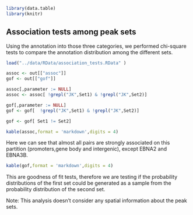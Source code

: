 

```r

library(data.table)
library(knitr)

```

## Association tests among peak sets


Using the annotation into those three categories, we performed
chi-square tests to compare the annotation distribution among the
different sets.

```r

load("../data/RData/association_tests.RData" )

assoc <- out[["assoc"]]
gof <- out[["gof"]]

assoc[,parameter := NULL]
assoc <- assoc[ !grepl("JK",Set1) & !grepl("JK",Set2)]

gof[,parameter := NULL]
gof <- gof[  !grepl("JK",Set1) & !grepl("JK",Set2)]

gof <- gof[ Set1 != Set2]

```

```r

kable(assoc,format = 'markdown',digits = 4)

```

Here we can see that almost all pairs are strongly associated on this
partition (promoters,gene body and intergenic), except EBNA2 and
EBNA3B.


```r

kable(gof,format = 'markdown',digits = 4)

```

This are goodness of fit tests, therefore we are testing if the
probability distributions of the first set could be generated as a
sample from the probability distribution of the second set.





Note: This analysis doesn't consider any spatial information about the
peak sets.



